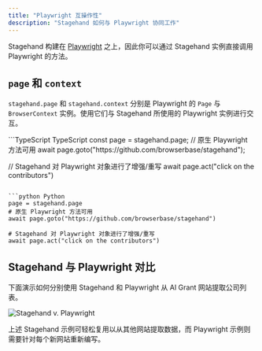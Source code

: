 ```yaml
---
title: "Playwright 互操作性"
description: "Stagehand 如何与 Playwright 协同工作"
---
```


Stagehand 构建在 [Playwright](https://playwright.dev/) 之上，因此你可以通过 Stagehand 实例直接调用 Playwright 的方法。

## `page` 和 `context`

`stagehand.page` 和 `stagehand.context` 分别是 Playwright 的 `Page` 与 `BrowserContext` 实例。使用它们与 Stagehand 所使用的 Playwright 实例进行交互。

<CodeGroup>
```TypeScript TypeScript
const page = stagehand.page;
// 原生 Playwright 方法可用
await page.goto("https://github.com/browserbase/stagehand");

// Stagehand 对 Playwright 对象进行了增强/重写
await page.act("click on the contributors")
```

```python Python
page = stagehand.page
# 原生 Playwright 方法可用
await page.goto("https://github.com/browserbase/stagehand")

# Stagehand 对 Playwright 对象进行了增强/重写
await page.act("click on the contributors")
```
</CodeGroup>

## Stagehand 与 Playwright 对比
下面演示如何分别使用 Stagehand 和 Playwright 从 AI Grant 网站提取公司列表。

<img src="/images/stagehand-playwright.png" alt="Stagehand v. Playwright" />

上述 Stagehand 示例可轻松复用以从其他网站提取数据，而 Playwright 示例则需要针对每个新网站重新编写。